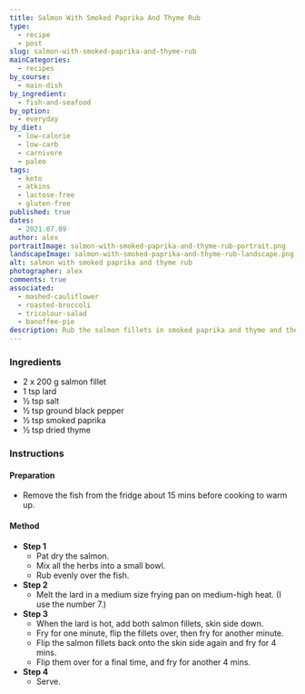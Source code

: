 ```yaml
---
title: Salmon With Smoked Paprika And Thyme Rub
type:
  - recipe
  - post
slug: salmon-with-smoked-paprika-and-thyme-rub
mainCategories: 
  - recipes
by_course:
  - main-dish
by_ingredient:
  - fish-and-seafood
by_option:
  - everyday
by_diet:
  - low-calorie
  - low-carb
  - carnivore
  - paleo
tags:
  - keto
  - atkins
  - lactose-free
  - gluten-free
published: true
dates: 
  - 2021.07.09
author: alex
portraitImage: salmon-with-smoked-paprika-and-thyme-rub-portrait.png
landscapeImage: salmon-with-smoked-paprika-and-thyme-rub-landscape.png
alt: salmon with smoked paprika and thyme rub
photographer: alex
comments: true
associated: 
  - mashed-cauliflower
  - roasted-broccoli
  - tricolour-salad
  - banoffee-pie
description: Rub the salmon fillets in smoked paprika and thyme and then sizzle in a pan for a simple recipe that gives a smokey flavouring to the fillets.
---
```


<Ingredients>

### Ingredients
    
  - 2 x 200 g salmon fillet
  - 1 tsp lard
  - ½ tsp salt
  - ½ tsp ground black pepper
  - ½ tsp smoked paprika
  - ½ tsp dried thyme

</Ingredients>

<Instructions>

### Instructions

#### Preparation

  - Remove the fish from the fridge about 15 mins before cooking to warm up.

#### Method

  - **Step 1**
    - Pat dry the salmon.
    - Mix all the herbs into a small bowl.
    - Rub evenly over the fish.
  - **Step 2**
    - Melt the lard in a medium size frying pan on medium-high heat. (I use the number 7.)
  - **Step 3**
    - When the lard is hot, add both salmon fillets, skin side down.
    - Fry for one minute, flip the fillets over, then fry for another minute.
    - Flip the salmon fillets back onto the skin side again and fry for 4 mins.
    - Flip them over for a final time, and fry for another 4 mins.
  - **Step 4**
    - Serve.

</Instructions>